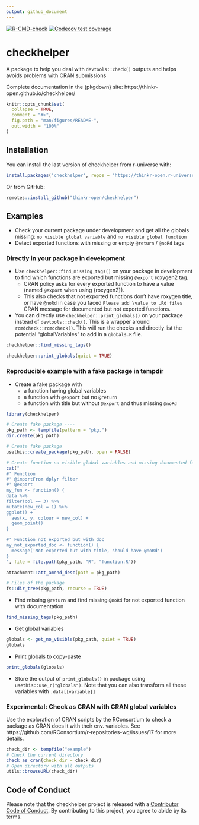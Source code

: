 ```yaml
---
output: github_document
---
```


<!-- README.md is generated from README.Rmd. Please edit that file -->

<!-- badges: start -->
[![R-CMD-check](https://github.com/ThinkR-open/checkhelper/actions/workflows/R-CMD-check.yaml/badge.svg)](https://github.com/ThinkR-open/checkhelper/actions/workflows/R-CMD-check.yaml)
[![Codecov test coverage](https://codecov.io/gh/ThinkR-open/checkhelper/branch/master/graph/badge.svg)](https://codecov.io/gh/ThinkR-open/checkhelper?branch=master)
<!-- badges: end -->
  
# checkhelper
A package to help you deal with `devtools::check()` outputs and helps avoids problems with CRAN submissions

Complete documentation in the {pkgdown} site: https://thinkr-open.github.io/checkhelper/

```r
knitr::opts_chunk$set(
  collapse = TRUE,
  comment = "#>",
  fig.path = "man/figures/README-",
  out.width = "100%"
)
```


## Installation

You can install the last version of checkhelper from r-universe with:

```r
install.packages('checkhelper', repos = 'https://thinkr-open.r-universe.dev')
```


Or from GitHub:
``` r
remotes::install_github("thinkr-open/checkhelper")
```

## Examples

- Check your current package under development and get all the globals missing: `no visible global variable` and `no visible global function`
- Detect exported functions with missing or empty `@return` / `@noRd` tags

### Directly in your package in development

- Use `checkhelper::find_missing_tags()` on your package in development to find which functions are exported but missing `@export` roxygen2 tag. 
  - CRAN policy asks for every exported function to have a value (named `@export` when using {roxygen2}). 
  - This also checks that not exported functions don't have roxygen title, or have `@noRd` in case you faced `Please add \value to .Rd files` CRAN message for documented but not exported functions.
- You can directly use `checkhelper::print_globals()` on your package instead of `devtools::check()`. This is a wrapper around `rcmdcheck::rcmdcheck()`. This will run the checks and directly list the potential "globalVariables" to add in a `globals.R` file.

```r
checkhelper::find_missing_tags()

checkhelper::print_globals(quiet = TRUE)
```

### Reproducible example with a fake package in tempdir

- Create a fake package with 
  - a function having global variables
  - a function with `@export` but no `@return`
  - a function with title but without `@export` and thus missing `@noRd`
  
```r
library(checkhelper)

# Create fake package ----
pkg_path <- tempfile(pattern = "pkg.")
dir.create(pkg_path)

# Create fake package
usethis::create_package(pkg_path, open = FALSE)

# Create function no visible global variables and missing documented functions
cat("
#' Function
#' @importFrom dplyr filter
#' @export
my_fun <- function() {
data %>%
filter(col == 3) %>%
mutate(new_col = 1) %>%
ggplot() +
  aes(x, y, colour = new_col) +
  geom_point()
}

#' Function not exported but with doc
my_not_exported_doc <- function() {
  message('Not exported but with title, should have @noRd')
}
", file = file.path(pkg_path, "R", "function.R"))

attachment::att_amend_desc(path = pkg_path)

# Files of the package
fs::dir_tree(pkg_path, recurse = TRUE)
```

- Find missing `@return` and find missing `@noRd` for not exported function with documentation

```r
find_missing_tags(pkg_path)
```


- Get global variables
```r
globals <- get_no_visible(pkg_path, quiet = TRUE)
globals
```

- Print globals to copy-paste
```r
print_globals(globals)
```

- Store the output of `print_globals()` in package using `usethis::use_r("globals")`. 
Note that you can also transform all these variables with `.data[[variable]]`

### Experimental: Check as CRAN with CRAN global variables

Use the exploration of CRAN scripts by the RConsortium to check a package as CRAN does it with their env. variables. See https://github.com/RConsortium/r-repositories-wg/issues/17 for more details.  

```r
check_dir <- tempfile("example")
# Check the current directory
check_as_cran(check_dir = check_dir)
# Open directory with all outputs
utils::browseURL(check_dir)
```

## Code of Conduct
  
  Please note that the checkhelper project is released with a [Contributor Code of Conduct](https://thinkr-open.github.io/checkhelper/CODE_OF_CONDUCT.html). By contributing to this project, you agree to abide by its terms.